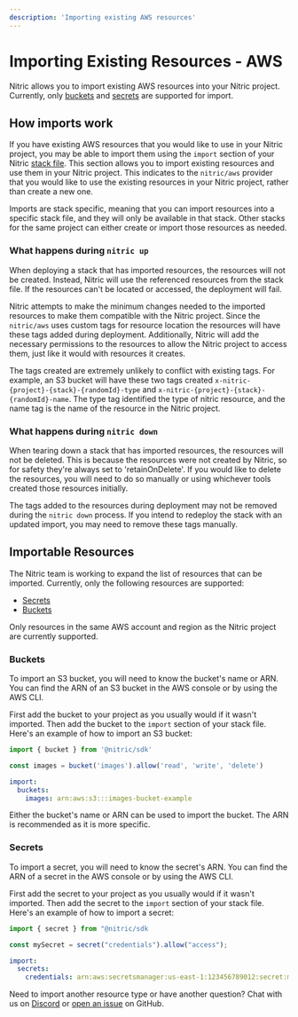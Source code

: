 ```yaml
---
description: 'Importing existing AWS resources'
---
```


# Importing Existing Resources - AWS

Nitric allows you to import existing AWS resources into your Nitric project. Currently, only [buckets](/storage) and [secrets](/secrets) are supported for import.

## How imports work

If you have existing AWS resources that you would like to use in your Nitric project, you may be able to import them using the `import` section of your Nitric [stack file](/get-started/foundations/deployment#stacks). This section allows you to import existing resources and use them in your Nitric project. This indicates to the `nitric/aws` provider that you would like to use the existing resources in your Nitric project, rather than create a new one.

Imports are stack specific, meaning that you can import resources into a specific stack file, and they will only be available in that stack. Other stacks for the same project can either create or import those resources as needed.

### What happens during `nitric up`

When deploying a stack that has imported resources, the resources will not be created. Instead, Nitric will use the referenced resources from the stack file. If the resources can't be located or accessed, the deployment will fail.

Nitric attempts to make the minimum changes needed to the imported resources to make them compatible with the Nitric project. Since the `nitric/aws` uses custom tags for resource location the resources will have these tags added during deployment. Additionally, Nitric will add the necessary permissions to the resources to allow the Nitric project to access them, just like it would with resources it creates.

The tags created are extremely unlikely to conflict with existing tags. For example, an S3 bucket will have these two tags created `x-nitric-{project}-{stack}-{randomId}-type` and `x-nitric-{project}-{stack}-{randomId}-name`. The type tag identified the type of nitric resource, and the name tag is the name of the resource in the Nitric project.

### What happens during `nitric down`

When tearing down a stack that has imported resources, the resources will not be deleted. This is because the resources were not created by Nitric, so for safety they're always set to 'retainOnDelete'. If you would like to delete the resources, you will need to do so manually or using whichever tools created those resources initially.

The tags added to the resources during deployment may not be removed during the `nitric down` process. If you intend to redeploy the stack with an updated import, you may need to remove these tags manually.

## Importable Resources

The Nitric team is working to expand the list of resources that can be imported. Currently, only the following resources are supported:

- [Secrets](/secrets)
- [Buckets](/storage)

<Note>
  Only resources in the same AWS account and region as the Nitric project are
  currently supported.
</Note>

### Buckets

To import an S3 bucket, you will need to know the bucket's name or ARN. You can find the ARN of an S3 bucket in the AWS console or by using the AWS CLI.

First add the bucket to your project as you usually would if it wasn't imported. Then add the bucket to the `import` section of your stack file. Here's an example of how to import an S3 bucket:

```javascript
import { bucket } from '@nitric/sdk'

const images = bucket('images').allow('read', 'write', 'delete')
```

```yaml
import:
  buckets:
    images: arn:aws:s3:::images-bucket-example
```

<Note>
  Either the bucket's name or ARN can be used to import the bucket. The ARN is
  recommended as it is more specific.
</Note>

### Secrets

To import a secret, you will need to know the secret's ARN. You can find the ARN of a secret in the AWS console or by using the AWS CLI.

First add the secret to your project as you usually would if it wasn't imported. Then add the secret to the `import` section of your stack file. Here's an example of how to import a secret:

```javascript
import { secret } from "@nitric/sdk

const mySecret = secret("credentials").allow("access");
```

```yaml
import:
  secrets:
    credentials: arn:aws:secretsmanager:us-east-1:123456789012:secret:my-secret
```

Need to import another resource type or have another question? Chat with us on [Discord](https://nitric.io/chat) or [open an issue](https://github.com/nitrictech/nitric/issues) on GitHub.
